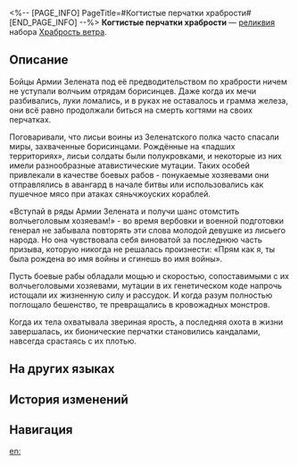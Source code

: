 <%-- [PAGE_INFO]
PageTitle=#Когтистые перчатки храбрости#
[END_PAGE_INFO] --%>
{{Реликвия Инфобокс
|id          = 61202
|Изображение = Предмет Когтистые перчатки храбрости.png
|Набор       = Храбрость ветра
|Предмет     = Руки
|Упоминания  = 
}}
{{Описание|Бронированные бионические перчатки, вживлённые в тело. Во время охоты на хищных зверей когти должны быть поострее, чем у потенциальной добычи.}}
'''Когтистые перчатки храбрости''' — [[реликвия]] набора [[Храбрость ветра]].

==Описание==
Бойцы Армии Зелената под её предводительством по храбрости ничем не уступали волчьим отрядам борисинцев. Даже когда их мечи разбивались, луки ломались, и в руках не оставалось и грамма железа, они всё равно продолжали биться на смерть когтями на своих перчатках.

Поговаривали, что лисьи воины из Зеленатского полка часто спасали миры, захваченные борисинцами. Рождённые на «падших территориях», лисьи солдаты были полукровками, и некоторые из них имели разнообразные атавистические мутации. Таких особей привлекали в качестве боевых рабов - понукаемые хозяевами они отправлялись в авангард в начале битвы или использовались как пушечное мясо при атаках сяньчжоуских кораблей.

«Вступай в ряды Армии Зелената и получи шанс отомстить волчьеголовым хозяевам!» - во время вербовки и военной подготовки генерал не забывала повторять эти слова молодой девушке из лисьего народа. Но она чувствовала себя виноватой за последнюю часть призыва, которую никогда не решалась произнести: «Прям как я, ты была рождена во имя войны и сгинешь во имя войны».

Пусть боевые рабы обладали мощью и скоростью, сопоставимыми с их волчьеголовыми хозяевами, мутации в их генетическом коде напрочь истощали их жизненную силу и рассудок. И когда разум полностью поглощало бешенство, те превращались в кровожадных монстров.

Когда их тела охватывала звериная ярость, а последняя охота в жизни завершалась, их бионические перчатки становились кандалами, навсегда срастаясь с их плотью.

==На других языках==
{{На других языках
|en   = Valorous Bracelet of Grappling Hooks
|zhs  = 勇烈的钩爪腕甲
|zht  = 勇烈的鉤爪腕甲
|ja   = {{Rubi|勇猛|ゆうもう}}な{{Rubi|鉤爪|かぎづめ}}ガントレット
|ko   = 용맹한 갈고리 완갑
|es   = Brazalete intrépido de ganchos de agarre
|fr   = Griffes de vaillance
|ru   = Когтистые перчатки храбрости
|th   = Valorous Bracelet of Grappling Hooks
|vi   = Dũng Khí - Giáp Tay Móc Câu
|de   = Tapfere Armschiene der Klaue
|id   = Valorous Bracelet of Grappling Hooks
|pt   = Bracelete Valoroso de Ganchos de Escalada
}}

==История изменений==
{{История изменений|3.5}}

==Навигация==
{{Набор Реликвий Навбокс|Храбрость ветра}}

[[en:]]